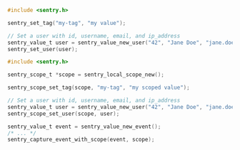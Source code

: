 ```c {tabTitle:Global Scope}
#include <sentry.h>

sentry_set_tag("my-tag", "my value");

// Set a user with id, username, email, and ip_address
sentry_value_t user = sentry_value_new_user("42", "Jane Doe", "jane.doe@example.com", "{{auto}}");
sentry_set_user(user);
```

```c {tabTitle:Local Scope}
#include <sentry.h>

sentry_scope_t *scope = sentry_local_scope_new();

sentry_scope_set_tag(scope, "my-tag", "my scoped value");

// Set a user with id, username, email, and ip_address
sentry_value_t user = sentry_value_new_user("42", "Jane Doe", "jane.doe@example.com", "{{auto}}");
sentry_scope_set_user(scope, user);

sentry_value_t event = sentry_value_new_event();
/* ... */
sentry_capture_event_with_scope(event, scope);
```
